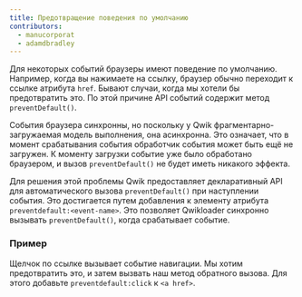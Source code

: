 ```yaml
---
title: Предотвращение поведения по умолчанию
contributors:
  - manucorporat
  - adamdbradley
---
```


Для некоторых событий браузеры имеют поведение по умолчанию. Например, когда вы нажимаете на ссылку, браузер обычно переходит к ссылке атрибута `href`. Бывают случаи, когда мы хотели бы предотвратить это. По этой причине API событий содержит метод `preventDefault()`.

События браузера синхронны, но поскольку у Qwik фрагментарно-загружаемая модель выполнения, она асинхронна. Это означает, что в момент срабатывания события обработчик события может быть ещё не загружен. К моменту загрузки событие уже было обработано браузером, и вызов `preventDefault()` не будет иметь никакого эффекта.

Для решения этой проблемы Qwik предоставляет декларативный API для автоматического вызова `preventDefault()` при наступлении события. Это достигается путем добавления к элементу атрибута `preventdefault:<event-name>`. Это позволяет Qwikloader синхронно вызывать `preventDefault()`, когда срабатывает событие.

### Пример

Щелчок по ссылке вызывает событие навигации. Мы хотим предотвратить это, и затем вызвать наш метод обратного вызова. Для этого добавьте `preventdefault:click` к `<a href>`.
